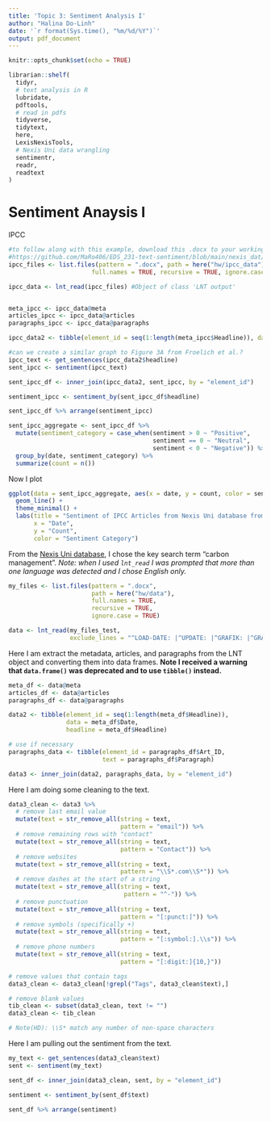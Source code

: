 ```yaml
---
title: 'Topic 3: Sentiment Analysis I'
author: "Halina Do-Linh"
date: '`r format(Sys.time(), "%m/%d/%Y")`'
output: pdf_document
---
```


```r
knitr::opts_chunk$set(echo = TRUE)

librarian::shelf(
  tidyr,
  # text analysis in R
  lubridate,
  pdftools,
  # read in pdfs
  tidyverse,
  tidytext,
  here,
  LexisNexisTools,
  # Nexis Uni data wrangling
  sentimentr,
  readr,
  readtext
)
```

# Sentiment Anaysis I

IPCC

```r
#to follow along with this example, download this .docx to your working directory: 
#https://github.com/MaRo406/EDS_231-text-sentiment/blob/main/nexis_dat/Nexis_IPCC_Results.docx
ipcc_files <- list.files(pattern = ".docx", path = here("hw/ipcc_data"),
                       full.names = TRUE, recursive = TRUE, ignore.case = TRUE)

ipcc_data <- lnt_read(ipcc_files) #Object of class 'LNT output'


meta_ipcc <- ipcc_data@meta
articles_ipcc <- ipcc_data@articles
paragraphs_ipcc <- ipcc_data@paragraphs

ipcc_data2 <- tibble(element_id = seq(1:length(meta_ipcc$Headline)), date = meta_ipcc$Date, headline = meta_ipcc$Headline)
```

```r
#can we create a similar graph to Figure 3A from Froelich et al.? 
ipcc_text <- get_sentences(ipcc_data2$headline)
sent_ipcc <- sentiment(ipcc_text)

sent_ipcc_df <- inner_join(ipcc_data2, sent_ipcc, by = "element_id")

sentiment_ipcc <- sentiment_by(sent_ipcc_df$headline)

sent_ipcc_df %>% arrange(sentiment_ipcc)
```


```r
sent_ipcc_aggregate <- sent_ipcc_df %>% 
  mutate(sentiment_category = case_when(sentiment > 0 ~ "Positive",
                                        sentiment == 0 ~ "Neutral",
                                        sentiment < 0 ~ "Negative")) %>% 
  group_by(date, sentiment_category) %>% 
  summarize(count = n())
```

Now I plot
```r
ggplot(data = sent_ipcc_aggregate, aes(x = date, y = count, color = sentiment_category)) +
  geom_line() +
  theme_minimal() +
  labs(title = "Sentiment of IPCC Articles from Nexis Uni database from 2022/04/11 - 2022/04/11",
       x = "Date",
       y = "Count",
       color = "Sentiment Category")
```


From the [Nexis Uni database](https://www.library.ucsb.edu/research/db/211), I chose the key search term "carbon management". *Note: when I used `lnt_read` I was prompted that more than one language was detected and I chose English only.*


```r
my_files <- list.files(pattern = ".docx",
                       path = here("hw/data"),
                       full.names = TRUE,
                       recursive = TRUE,
                       ignore.case = TRUE)

data <- lnt_read(my_files_test,
                 exclude_lines = "^LOAD-DATE: |^UPDATE: |^GRAFIK: |^GRAPHIC: |^DATELINE: |^Graphic |^CONTACT: |^Contact |^Email")
```

Here I am extract the metadata, articles, and paragraphs from the LNT object and converting them into data frames. **Note I received a warning that `data.frame()` was deprecated and to use `tibble()` instead.**

```r
meta_df <- data@meta
articles_df <- data@articles
paragraphs_df <- data@paragraphs

data2 <- tibble(element_id = seq(1:length(meta_df$Headline)), 
                data = meta_df$Date,
                headline = meta_df$Headline)

# use if necessary
paragraphs_data <- tibble(element_id = paragraphs_df$Art_ID,
                          text = paragraphs_df$Paragraph)

data3 <- inner_join(data2, paragraphs_data, by = "element_id")
```


Here I am doing some cleaning to the text.

```r
data3_clean <- data3 %>% 
  # remove last email value
  mutate(text = str_remove_all(string = text,
                               pattern = "email")) %>% 
  # remove remaining rows with "contact"
  mutate(text = str_remove_all(string = text,
                               pattern = "Contact")) %>%
  # remove websites   
  mutate(text = str_remove_all(string = text,
                               pattern = "\\S*.com\\S*")) %>%
  # remove dashes at the start of a string
  mutate(text = str_remove_all(string = text,
                                pattern = "^-")) %>% 
  # remove punctuation
  mutate(text = str_remove_all(string = text,
                               pattern = "[:punct:]")) %>% 
  # remove symbols (specifically +)
  mutate(text = str_remove_all(string = text,
                               pattern = "[:symbol:].\\s")) %>% 
  # remove phone numbers
  mutate(text = str_remove_all(string = text,
                               pattern = "[:digit:]{10,}"))

# remove values that contain tags
data3_clean <- data3_clean[!grepl("Tags", data3_clean$text),]

# remove blank values
tib_clean <- subset(data3_clean, text != "")
data3_clean <- tib_clean

# Note(HD): \\S* match any number of non-space characters
```


Here I am pulling out the sentiment from the text.

```r
my_text <- get_sentences(data3_clean$text)
sent <- sentiment(my_text)

sent_df <- inner_join(data3_clean, sent, by = "element_id")

sentiment <- sentiment_by(sent_df$text)

sent_df %>% arrange(sentiment)
```




